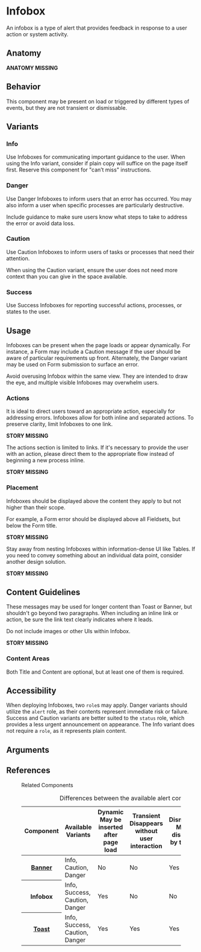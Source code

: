 
# Infobox

An infobox is a type of alert that provides feedback in response to a user action or system activity.

## Anatomy

**ANATOMY MISSING**

## Behavior

This component may be present on load or triggered by different types of events, but they are not transient or dismissable.

## Variants

### Info

Use Infoboxes for communicating important guidance to the user. When using the Info variant, consider if plain copy will suffice on the page itself first. Reserve this component for "can’t miss" instructions.

<Story id="components-infobox--info" />

### Danger

Use Danger Infoboxes to inform users that an error has occurred. You may also inform a user when specific processes are particularly destructive.

Include guidance to make sure users know what steps to take to address the error or avoid data loss.

<Story id="components-infobox--danger" />

### Caution

Use Caution Infoboxes to inform users of tasks or processes that need their attention.

When using the Caution variant, ensure the user does not need more context than you can give in the space available.

<Story id="components-infobox--caution" />

### Success

Use Success Infoboxes for reporting successful actions, processes, or states to the user.

<Story id="components-infobox--success" />

## Usage

Infoboxes can be present when the page loads or appear dynamically. For instance, a Form may include a Caution message if the user should be aware of particular requirements up front. Alternately, the Danger variant may be used on Form submission to surface an error.

Avoid overusing Infobox within the same view. They are intended to draw the eye, and multiple visible Infoboxes may overwhelm users.

### Actions

It is ideal to direct users toward an appropriate action, especially for addressing errors. Infoboxes allow for both inline and separated actions. To preserve clarity, limit Infoboxes to one link.

**STORY MISSING**

The actions section is limited to links. If it's necessary to provide the user with an action, please direct them to the appropriate flow instead of beginning a new process inline.

**STORY MISSING**

### Placement

Infoboxes should be displayed above the content they apply to but not higher than their scope.

For example, a Form error should be displayed above all Fieldsets, but below the Form title.

**STORY MISSING**

Stay away from nesting Infoboxes within information-dense UI like Tables. If you need to convey something about an individual data point, consider another design solution.

**STORY MISSING**

## Content Guidelines

These messages may be used for longer content than Toast or Banner, but shouldn't go beyond two paragraphs. When including an inline link or action, be sure the link text clearly indicates where it leads.

Do not include images or other UIs within Infobox.

**STORY MISSING**

### Content Areas

Both Title and Content are optional, but at least one of them is required.

## Accessibility

When deploying Infoboxes, two `role`s may apply. Danger variants should utilize the `alert` role, as their contents represent immediate risk or failure. Success and Caution variants are better suited to the `status` role, which provides a less urgent announcement on appearance. The Info variant does not require a `role`, as it represents plain content.

## Arguments

<ArgsTable />

## References

<figure class="ods-table--figure">
  <figcaption class="ods-table--figcaption">Related Components</figcaption>
  <table class="ods-table">
    <caption>Differences between the available alert components</caption>
    <thead>
      <tr>
        <th scope="column">Component</th>
        <th scope="column">Available Variants</th>
        <th scope="column">
          <span class="has-ods-tooltip">
            <abbr aria-describedby="tip-dynamic">Dynamic</abbr>
            <aside
              class="ods-tooltip is-ods-tooltip-top"
              id="tip-dynamic"
              role="tooltip"
            >
              May be inserted after page load
            </aside>
          </span>
        </th>
        <th scope="column">
          <span class="has-ods-tooltip">
            <abbr aria-describedby="tip-transient">Transient</abbr>
            <aside
              class="ods-tooltip is-ods-tooltip-top"
              id="tip-transient"
              role="tooltip"
            >
              Disappears without user interaction
            </aside>
          </span>
        </th>
        <th scope="column">
          <span class="has-ods-tooltip">
            <abbr aria-describedby="tip-dismissable">Dismissable</abbr>
            <aside
              class="ods-tooltip is-ods-tooltip-top"
              id="tip-dismissable"
              role="tooltip"
            >
              May be dismissed by the user
            </aside>
          </span>
        </th>
        <th scope="column">
          <span class="has-ods-tooltip">
            <abbr aria-describedby="tip-actionable">Actionable</abbr>
            <aside
              class="ods-tooltip is-ods-tooltip-top"
              id="tip-actionable"
              role="tooltip"
            >
              May include actions or links
            </aside>
          </span>
        </th>
      </tr>
    </thead>
    <tbody>
      <tr>
        <th scope="row">
          <a href="/components/banner">Banner</a>
        </th>
        <td>Info, Caution, Danger</td>
        <td>No</td>
        <td>No</td>
        <td>Yes</td>
        <td>Yes</td>
      </tr>
      <tr>
        <th scope="row">Infobox</th>
        <td>Info, Success, Caution, Danger</td>
        <td>Yes</td>
        <td>No</td>
        <td>No</td>
        <td>Yes</td>
      </tr>
      <tr>
        <th scope="row">
          <a href="/components/toast">Toast</a>
        </th>
        <td>Info, Success, Caution, Danger</td>
        <td>Yes</td>
        <td>Yes</td>
        <td>Yes</td>
        <td>No</td>
      </tr>
    </tbody>
  </table>
</figure>

